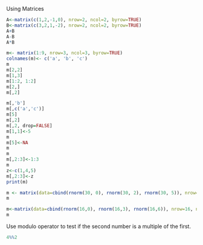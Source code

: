 Using Matrices
```r

A<-matrix(c(1,2,-1,0), nrow=2, ncol=2, byrow=TRUE)
B<-matrix(c(3,2,1,-2), nrow=2, ncol=2, byrow=TRUE)
A+B
A-B
A*B

m<- matrix(1:9, nrow=3, ncol=3, byrow=TRUE)
colnames(m)<- c('a', 'b', 'c')
m
m[2,2]
m[1,3]
m[1:2, 1:2]
m[2,]
m[,2]

m[,'b']
m[,c('a','c')]
m[5]
m[,2]
m[,2, drop=FALSE]
m[1,1]<-5
m
m[5]<-NA 
m
m
m[,2:3]<-1:3
m
z<-c(1,4,5)
m[,2:3]<-z
print(m)

m <- matrix(data=cbind(rnorm(30, 0), rnorm(30, 2), rnorm(30, 5)), nrow=30, ncol=3)
m

m<-matrix(data=cbind(rnorm(16,0), rnorm(16,3), rnorm(16,6)), nrow=16, ncol=3)
m


```



Use modulo operator to test if the second number is a multiple of the first.
```r
4%%2
```

